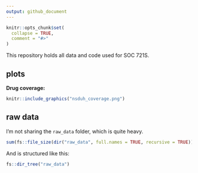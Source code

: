 ```yaml
---
output: github_document
---
```


<!-- README.md is generated from README.Rmd. Please edit that file -->

```r
knitr::opts_chunk$set(
  collapse = TRUE,
  comment = "#>"
)
```

This repository holds all data and code used for SOC 721S.

## plots

__Drug coverage:__

```r
knitr::include_graphics("nsduh_coverage.png")
```


## raw data

I'm not sharing the `raw_data` folder, which is quite heavy.

```r
sum(fs::file_size(dir("raw_data", full.names = TRUE, recursive = TRUE)))
```

And is structured like this:

```r
fs::dir_tree("raw_data")
```

